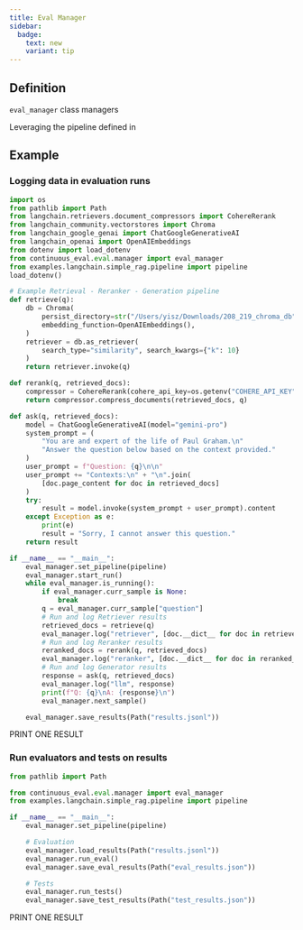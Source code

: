 ```yaml
---
title: Eval Manager
sidebar:
  badge:
    text: new
    variant: tip
---
```



## Definition
`eval_manager` class managers

Leveraging the pipeline defined in


## Example

### Logging data in evaluation runs

```python title="example_app.py"
import os
from pathlib import Path
from langchain.retrievers.document_compressors import CohereRerank
from langchain_community.vectorstores import Chroma
from langchain_google_genai import ChatGoogleGenerativeAI
from langchain_openai import OpenAIEmbeddings
from dotenv import load_dotenv
from continuous_eval.eval.manager import eval_manager
from examples.langchain.simple_rag.pipeline import pipeline
load_dotenv()

# Example Retrieval - Reranker - Generation pipeline
def retrieve(q):
    db = Chroma(
        persist_directory=str("/Users/yisz/Downloads/208_219_chroma_db"),
        embedding_function=OpenAIEmbeddings(),
    )
    retriever = db.as_retriever(
        search_type="similarity", search_kwargs={"k": 10}
    )
    return retriever.invoke(q)

def rerank(q, retrieved_docs):
    compressor = CohereRerank(cohere_api_key=os.getenv("COHERE_API_KEY"))
    return compressor.compress_documents(retrieved_docs, q)

def ask(q, retrieved_docs):
    model = ChatGoogleGenerativeAI(model="gemini-pro")
    system_prompt = (
        "You are and expert of the life of Paul Graham.\n"
        "Answer the question below based on the context provided."
    )
    user_prompt = f"Question: {q}\n\n"
    user_prompt += "Contexts:\n" + "\n".join(
        [doc.page_content for doc in retrieved_docs]
    )
    try:
        result = model.invoke(system_prompt + user_prompt).content
    except Exception as e:
        print(e)
        result = "Sorry, I cannot answer this question."
    return result

if __name__ == "__main__":
    eval_manager.set_pipeline(pipeline)
    eval_manager.start_run()
    while eval_manager.is_running():
        if eval_manager.curr_sample is None:
            break
        q = eval_manager.curr_sample["question"]
        # Run and log Retriever results
        retrieved_docs = retrieve(q)
        eval_manager.log("retriever", [doc.__dict__ for doc in retrieved_docs])
        # Run and log Reranker results
        reranked_docs = rerank(q, retrieved_docs)
        eval_manager.log("reranker", [doc.__dict__ for doc in reranked_docs])
        # Run and log Generator results
        response = ask(q, retrieved_docs)
        eval_manager.log("llm", response)
        print(f"Q: {q}\nA: {response}\n")
        eval_manager.next_sample()

    eval_manager.save_results(Path("results.jsonl"))
```

PRINT ONE RESULT

### Run evaluators and tests on results

```python title="eval.py"
from pathlib import Path

from continuous_eval.eval.manager import eval_manager
from examples.langchain.simple_rag.pipeline import pipeline

if __name__ == "__main__":
    eval_manager.set_pipeline(pipeline)

    # Evaluation
    eval_manager.load_results(Path("results.jsonl"))
    eval_manager.run_eval()
    eval_manager.save_eval_results(Path("eval_results.json"))

    # Tests
    eval_manager.run_tests()
    eval_manager.save_test_results(Path("test_results.json"))
```

PRINT ONE RESULT
